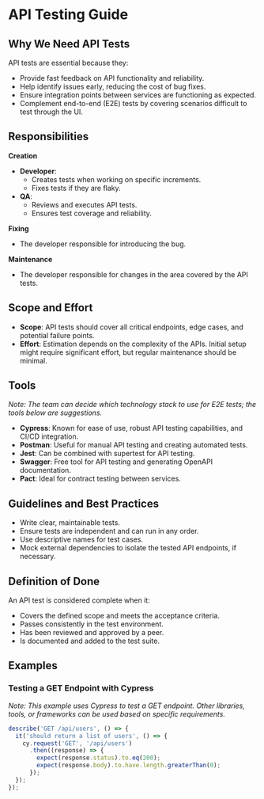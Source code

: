 # API Testing Guide

## Why We Need API Tests

API tests are essential because they:
- Provide fast feedback on API functionality and reliability.
- Help identify issues early, reducing the cost of bug fixes.
- Ensure integration points between services are functioning as expected.
- Complement end-to-end (E2E) tests by covering scenarios difficult to test through the UI.

## Responsibilities
**Creation**
  - **Developer**:
    - Creates tests when working on specific increments.
    - Fixes tests if they are flaky.
  - **QA**:
    - Reviews and executes API tests.
    - Ensures test coverage and reliability.

**Fixing**
  - The developer responsible for introducing the bug.

**Maintenance**
  - The developer responsible for changes in the area covered by the API tests.

## Scope and Effort

- **Scope**: API tests should cover all critical endpoints, edge cases, and potential failure points.
- **Effort**: Estimation depends on the complexity of the APIs. Initial setup might require significant effort, but regular maintenance should be minimal.

## Tools
*Note: The team can decide which technology stack to use for E2E tests; the tools below are suggestions.*

- **Cypress**: Known for ease of use, robust API testing capabilities, and CI/CD integration.
- **Postman**: Useful for manual API testing and creating automated tests.
- **Jest**: Can be combined with supertest for API testing.
- **Swagger**: Free tool for API testing and generating OpenAPI documentation.
- **Pact**: Ideal for contract testing between services.

## Guidelines and Best Practices

- Write clear, maintainable tests.
- Ensure tests are independent and can run in any order.
- Use descriptive names for test cases.
- Mock external dependencies to isolate the tested API endpoints, if necessary.

## Definition of Done

An API test is considered complete when it:
- Covers the defined scope and meets the acceptance criteria.
- Passes consistently in the test environment.
- Has been reviewed and approved by a peer.
- Is documented and added to the test suite.

## Examples

### Testing a GET Endpoint with Cypress

*Note: This example uses Cypress to test a GET endpoint. Other libraries, tools, or frameworks can be used based on specific requirements.*

```js
describe('GET /api/users', () => {
  it('should return a list of users', () => {
    cy.request('GET', '/api/users')
      .then((response) => {
        expect(response.status).to.eq(200);
        expect(response.body).to.have.length.greaterThan(0);
      });
  });
});
```
